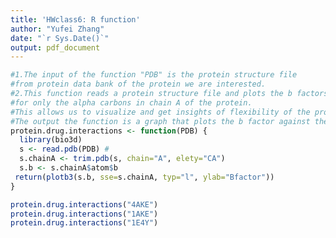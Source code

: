 ```yaml
---
title: 'HWclass6: R function'
author: "Yufei Zhang"
date: "`r Sys.Date()`"
output: pdf_document
---
```




```r
#1.The input of the function "PDB" is the protein structure file 
#from protein data bank of the protein we are interested.
#2.This function reads a protein structure file and plots the b factors 
#for only the alpha carbons in chain A of the protein. 
#This allows us to visualize and get insights of flexibility of the protein structure in the specific part in the protein drug interaction.
#The output the function is a graph that plots the b factor against the residues.
protein.drug.interactions <- function(PDB) {
  library(bio3d)
  s <- read.pdb(PDB) # 
  s.chainA <- trim.pdb(s, chain="A", elety="CA")
  s.b <- s.chainA$atom$b
 return(plotb3(s.b, sse=s.chainA, typ="l", ylab="Bfactor"))
}
```

```r
protein.drug.interactions("4AKE")
protein.drug.interactions("1AKE")
protein.drug.interactions("1E4Y")
```



